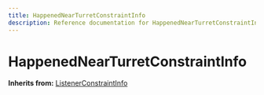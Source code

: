 ```yaml
---
title: HappenedNearTurretConstraintInfo
description: Reference documentation for HappenedNearTurretConstraintInfo meta class
---
```



# HappenedNearTurretConstraintInfo

**Inherits from:** [ListenerConstraintInfo](/classes/listenerconstraintinfo)

<ClassDetails file="/db/classes/HappenedNearTurretConstraintInfo.47647f95bce8.json" />
